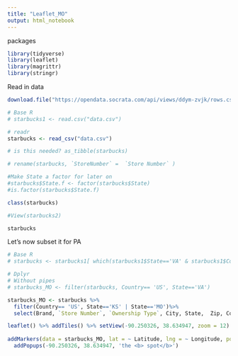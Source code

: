 ```yaml
---
title: "Leaflet_MO"
output: html_notebook
---
```


packages
```r
library(tidyverse)
library(leaflet)
library(magrittr)
library(stringr)
```

Read in data
```r
download.file("https://opendata.socrata.com/api/views/ddym-zvjk/rows.csv?accessType=DOWNLOAD",destfile="data.csv",method="libcurl")

# Base R
# starbucks1 <- read.csv("data.csv")

# readr
starbucks <- read_csv("data.csv")

# is this needed? as_tibble(starbucks)

# rename(starbucks, `StoreNumber` =  `Store Number` )

#Make State a factor for later on
#starbucks$State.f <- factor(starbucks$State)
#is.factor(starbucks$State.f)

class(starbucks)

#View(starbucks2)

starbucks


```

Let's now subset it for PA
```r

# Base R
# starbucks <- starbucks1[ which(starbucks1$State=='VA' & starbucks1$Country== 'US'), ]

# Dplyr
# Without pipes
# starbucks_MO <- filter(starbucks, Country== 'US', State=='VA')

starbucks_MO <- starbucks %>%
  filter(Country== 'US', State=='KS' | State=='MO')%>% 
  select(Brand, `Store Number`, `Ownership Type`, City,	State,	Zip, Country, Coordinates,	Latitude,	Longitude, Name)

```

```r
leaflet() %>% addTiles() %>% setView(-90.250326, 38.634947, zoom = 12) %>% 
              
addMarkers(data = starbucks_MO, lat = ~ Latitude, lng = ~ Longitude, popup = starbucks_MO$Name) %>%
  addPopups(-90.250326, 38.634947, 'the <b> spot</b>')

```
